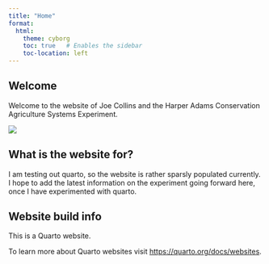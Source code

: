 ```yaml
---
title: "Home"
format:
  html:
    theme: cyborg
    toc: true   # Enables the sidebar
    toc-location: left
---
```


## Welcome

Welcome to the website of Joe Collins and the Harper Adams Conservation Agriculture Systems Experiment.

![](images/HAU_BASE_image.png)


## What is the website for? 

I am testing out quarto, so the website is rather sparsly populated currently. I hope to add the latest information on the experiment going forward here, once I have experimented with quarto. 




## Website build info

This is a Quarto website.

To learn more about Quarto websites visit <https://quarto.org/docs/websites>.
